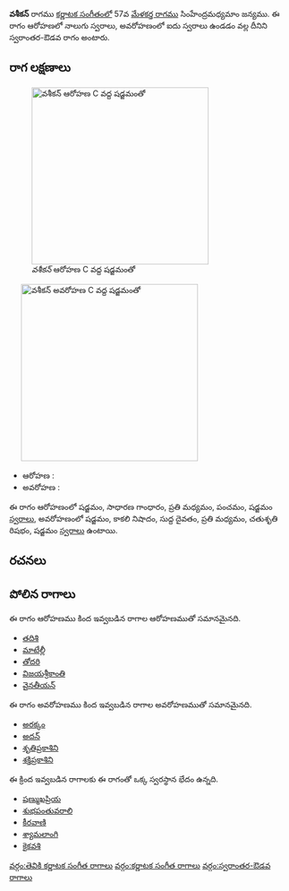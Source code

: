 {{Infobox ragam
	| name          	= వశీకన్
	| synonym	    	= 
	| mela          	= 
	| chakra        	= 
	| janaka        	= 
	| type          	= స్వరాంతర-ఔడవ
	| arohanam      	= {{svaraC|S|G2|M2|P|S'}} 
	| avarohanam    	= {{svaraC|S'|N3|D1|M2|R2|S}}
	| jeeva         	=
	| chhaya        	=
	| nyasa         	=
	| vishesha      	= 
	| equivalent  		= 
}}
{{కర్ణాటక సంగీత రాగాలు}}
'''వశీకన్''' రాగము [[కర్ణాటక సంగీతం]]లో 57వ [[మేళకర్త రాగము]] సింహేంద్రమధ్యమాం జన్యము.  ఈ రాగం ఆరోహణలో నాలుగు స్వరాలు, అవరోహణంలో ఐదు స్వరాలు ఉండడం వల్ల దీనిని స్వరాంతర-ఔడవ రాగం అంటారు.


==రాగ లక్షణాలు==
[[Image:vashikan_ar_kb2wiki.png|thumb|right|316px|''వశీకన్'' ఆరోహణ C వద్ద షడ్జమంతో]]
	[[Image:vashikan_av_kb2wiki.png|thumb|right|316px|''వశీకన్'' అవరోహణ C వద్ద షడ్జమంతో]]

* ఆరోహణ : {{svaraC|S|G2|M2|P|S'}} 
* అవరోహణ : {{svaraC|S'|N3|D1|M2|R2|S}}

ఈ రాగం ఆరోహణంలో షడ్జమం, సాధారణ  గాంధారం, ప్రతి మధ్యమం, పంచమం, షడ్జమం [[స్వరాలు]], అవరోహణంలో షడ్జమం, కాకలి  నిషాదం, సుద్ద దైవతం, ప్రతి మధ్యమం, చతుశృతి రిషభం, షడ్జమం [[స్వరాలు]] ఉంటాయి.

==రచనలు==



==పోలిన రాగాలు==
ఈ రాగం ఆరోహణము కింద ఇవ్వబడిన రాగాల ఆరోహణముతో సమానమైనది.
* [[తదిశి]]
* [[మాటేల్లీ]]
* [[తోదరి]]
* [[విజయశ్రీకాంతి]]
* [[వైనతీయన్]]

ఈ రాగం అవరోహణము కింద ఇవ్వబడిన రాగాల అవరోహణముతో సమానమైనది.
* [[అరక్కం]]
* [[అదన్]]
* [[శృతిప్రకాశిని]]
* [[శక్తిప్రకాశిని]]

ఈ క్రింద ఇవ్వబడిన రాగాలకు ఈ రాగంతో ఒక్క స్వరస్థాన భేదం ఉన్నది.
* [[షణ్ముఖప్రియ]]
* [[శుభపంతువరాలి]]
* [[కీరవాణి]]
* [[శ్యామలాంగి]]
* [[కైకవశి]]



[[వర్గం:తెవికి కర్ణాటక సంగీత రాగాలు]]
[[వర్గం:కర్ణాటక సంగీత రాగాలు]]
[[వర్గం:స్వరాంతర-ఔడవ రాగాలు]]